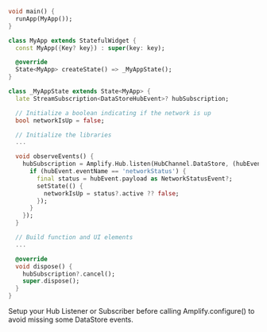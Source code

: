 ```dart
void main() {
  runApp(MyApp());
}

class MyApp extends StatefulWidget {
  const MyApp({Key? key}) : super(key: key);

  @override
  State<MyApp> createState() => _MyAppState();
}

class _MyAppState extends State<MyApp> {
  late StreamSubscription<DataStoreHubEvent>? hubSubscription;

  // Initialize a boolean indicating if the network is up
  bool networkIsUp = false;

  // Initialize the libraries
  ...

  void observeEvents() {
    hubSubscription = Amplify.Hub.listen(HubChannel.DataStore, (hubEvent) {
      if (hubEvent.eventName == 'networkStatus') {
        final status = hubEvent.payload as NetworkStatusEvent?;
        setState(() {
          networkIsUp = status?.active ?? false;
        });
      }
    });
  }

  // Build function and UI elements
  ...

  @override
  void dispose() {
    hubSubscription?.cancel();
    super.dispose();
  }
}
```

<Callout>

Setup your Hub Listener or Subscriber before calling Amplify.configure() to avoid missing some DataStore events.

</Callout>
